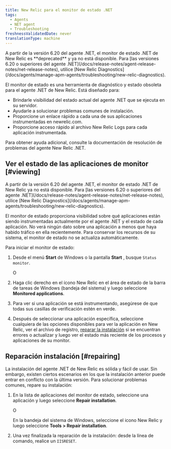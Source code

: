 ```yaml
---
title: New Relic para el monitor de estado .NET
tags:
  - Agents
  - NET agent
  - Troubleshooting
freshnessValidatedDate: never
translationType: machine
---
```


<Callout variant="important">
  A partir de la versión 6.20 del agente .NET, el monitor de estado .NET de New Relic es <DNT>**deprecated**</DNT> y ya no está disponible. Para [las versiones 6.20 o superiores del agente .NET](/docs/release-notes/agent-release-notes/net-release-notes), utilice [New Relic Diagnostics](/docs/agents/manage-apm-agents/troubleshooting/new-relic-diagnostics).
</Callout>

El monitor de estado es una herramienta de diagnóstico y estado obsoleta para el agente .NET de New Relic. Está diseñado para:

* Brindarle visibilidad del estado actual del agente .NET que se ejecuta en su servidor.
* Ayudarle a solucionar problemas comunes de instalación.
* Proporcione un enlace rápido a cada una de sus aplicaciones instrumentadas en newrelic.com.
* Proporcione acceso rápido al archivo New Relic Logs para cada aplicación instrumentada.

Para obtener ayuda adicional, consulte la documentación de resolución de problemas del agente New Relic .NET.

## Ver el estado de las aplicaciones de monitor [#viewing]

<Callout variant="important">
  A partir de la versión 6.20 del agente .NET, el monitor de estado .NET de New Relic ya no está disponible. Para [las versiones 6.20 o superiores del agente .NET](/docs/release-notes/agent-release-notes/net-release-notes), utilice [New Relic Diagnostics](/docs/agents/manage-apm-agents/troubleshooting/new-relic-diagnostics).
</Callout>

El monitor de estado proporciona visibilidad sobre qué aplicaciones están siendo instrumentadas actualmente por el agente .NET y el estado de cada aplicación. No verá ningún dato sobre una aplicación a menos que haya habido tráfico en ella recientemente. Para conservar los recursos de su sistema, el monitor de estado no se actualiza automáticamente.

Para iniciar el monitor de estado:

1. Desde el menú <DNT>**Start**</DNT> de Windows o la pantalla <DNT>**Start**</DNT> , busque `Status monitor`.

   O

2. Haga clic derecho en el ícono New Relic en el área de estado de la barra de tareas de Windows (bandeja del sistema) y luego seleccione <DNT>**Monitored applications**</DNT>.

3. Para ver si una aplicación se está instrumentando, asegúrese de que todas sus casillas de verificación estén en verde.

4. Después de seleccionar una aplicación específica, seleccione cualquiera de las opciones disponibles para ver la aplicación en New Relic, ver el archivo de registro, [reparar la instalación](#repairing) si se encuentran errores o actualizar y luego ver el estado más reciente de los procesos y aplicaciones de su monitor.

## Reparación instalación [#repairing]

La instalación del agente .NET de New Relic es sólida y fácil de usar. Sin embargo, existen ciertos escenarios en los que la instalación anterior puede entrar en conflicto con la última versión. Para solucionar problemas comunes, repare su instalación:

1. En la lista de aplicaciones del monitor de estado, seleccione una aplicación y luego seleccione <DNT>**Repair installation**</DNT>.

   O

   En la bandeja del sistema de Windows, seleccione el icono New Relic y luego seleccione <DNT>**Tools > Repair installation**</DNT>.

2. Una vez finalizada la reparación de la instalación: desde la línea de comando, realice un `IISRESET`.